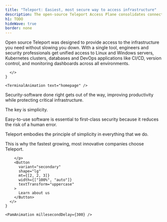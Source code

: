 ```yaml
---
title: "Teleport: Easiest, most secure way to access infrastructure"
description: The open-source Teleport Access Plane consolidates connectivity, authentication, authorization, and audit into a single platform to improve security & agility.
h1: TODO
hideWave: true
border: none
---
```



<Section>
  <AnimationHeader
    title="The easiest, most secure way to access infrastructure."
    description="Only the open-source Teleport Access Plane consolidates connectivity, authentication, authorization, and audit into a single platform to improve security & agility."
  >
    <ApplicationShell/>
  </AnimationHeader>
  <AnnouncementBar inLivingColor rows={NewHomepage} type="newHomepage" />
</Section>

<AccessPlane />

<ForkRibbon backgroundColor="#a70000"/>
<Section bg="code" p={[0, 8]} py={[4, 8]}>
    <AnimationHeader
    variant="builtForEngineers"
    title="Built for Engineers"
    subtitle="Open Source"
    description={
      <>
        Open source Teleport was designed to provide access to the infrastructure you need without slowing you down. 
        With a single tool, engineers and security professionals get unified access to Linux and Windows servers, Kubernetes clusters, databases and DevOps applications like CI/CD, version control, and monitoring dashboards across all environments.
        
        
      </>
    }
  >
    <TerminalAnimation text="homepage" />
  </AnimationHeader>
</Section>
<ProductSection />
<Section bg="flatWhite" pb={[4, 0]}>
  <SectionVisuals
    contentWidth="480px"
    titleFontSize={["header-2", "header-1"]}
    flexStyle={["column-reverse", "row-reverse"]}
    imageLocation="center"
    boxStyle="secondary"
    title="Security Software Done Right"
    subtitle="Why Teleport"
    description={
      <>
        <p>

Security-software done right gets out of the way, improving productivity while protecting critical infrastructure. 

The key is simplicity. 

Easy-to-use software is essential to first-class security because it reduces the risk of a human error.  

Teleport embodies the principle of simplicity in everything that we do. 

This is why the fastest growing, most innovative companies choose Teleport.



        </p>
        <Button
          variant="secondary"
          shape="lg"
          mt={[2, 2, 3]}
          width={["100%", "auto"]}
          textTransform="uppercase"
        >
          Learn about us
        </Button>
      </>
    }
  >
    <PamAnimation millesecondDelay={300} />
  </SectionVisuals>
</Section>

<TryTeleport />
